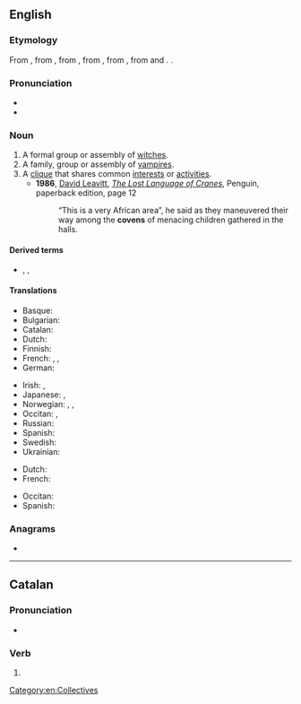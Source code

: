 ==English==
{{wikipedia}}

===Etymology===
From {{inh|en|enm|covent}}, from {{der|en|xno|covent|covent, cuvent}}, from {{der|en|fro|covent}}, from {{der|en|la|conventum}}, from {{m|la|conveniō}}, from {{m|la|cum||with}} and {{m|la|venio||I come}}. {{doublet|en|convent}}.

===Pronunciation===
* {{IPA|en|/ˈkʌ.vən/}}
* {{rhymes|en|ʌvən}}

===Noun===
{{en-noun}}

# A formal group or assembly of [[witch]]es.
# A family, group or assembly of [[vampire]]s.
# A [[clique]] that shares common [[interest]]s or [[activity|activities]].
#* '''1986''', [[w:David Leavitt|David Leavitt]], ''[[w:The Lost Language of Cranes|The Lost Language of Cranes]]'', Penguin, paperback edition, page 12
#*: “This is a very African area”, he said as they maneuvered their way among the '''covens''' of menacing children gathered in the halls.

====Derived terms====
* {{l|en|covener}}, {{l|en|covenstead}}, {{l|en|covendom}}

====Translations====
{{trans-top|formal group or assembly of witches}}
* Basque: {{t+|eu|akelarre}}
* Bulgarian: {{t|bg|сбор на вещици}}
* Catalan: {{t+|ca|aquelarre|m}}
* Dutch: {{t+|nl|heksenkring|m}}
* Finnish: {{t|fi|noitapiiri}}
* French: {{t+|fr|sabbat|m}}, {{t+|fr|coven}}, {{t+|fr|clan}}
* German: {{t|de|Hexenzirkel|m}}
{{trans-mid}}
* Irish: {{t|ga|coibhín|m}}, {{t|ga|coibhín fia-chailleach|m}}
* Japanese: {{t|ja|[[魔女]][[の]][[集まり]]|tr=majo no atsumari}}, {{t|ja|[[魔女]][[団]]|tr=majodan}}
* Norwegian: {{t|no|hekseforsamling|c}}, {{t|no|heksemøte|n}}, {{t|no|heksesabbat|m}}
* Occitan: {{t|oc|sabat|m}}, {{t|oc|chaurit|m}}
* Russian: {{t+|ru|ша́баш|m}}
* Spanish: {{t+|es|aquelarre|m}}
* Swedish: {{t|sv|häxcirkel|c}}
* Ukrainian: {{t+|uk|ша́баш|m}}
{{trans-bottom}}

{{trans-top|clique}}
* Dutch: {{t+|nl|kliek|m}}
* French: {{t+|fr|clique|f}}
{{trans-mid}}
* Occitan: {{t|oc|clica|f}}
* Spanish: {{t+|es|gremio|m}}
{{trans-bottom}}

===Anagrams===
* {{anagrams|en|a=cenov|vonce}}

[[Category:en:Collectives]]
{{topics|en|Paganism|Wicca}}

----

==Catalan==

===Pronunciation===
* {{ca-IPA|ó}}

===Verb===
{{head|ca|verb form}}

# {{ca-verb form of|p=3|n=pl|m=ind|t=pres|covar}}